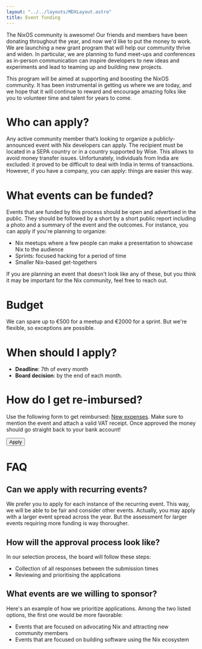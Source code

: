 ```yaml
---
layout: "../../layouts/MDXLayout.astro"
title: Event funding
---
```


The NixOS community is awesome! Our friends and members have been donating throughout the year, and now we'd like to put the money to work. We are launching a new grant program that will help our community thrive and widen. In particular, we are planning to fund meet-ups and conferences as in-person communication can inspire developers to new ideas and experiments and lead to teaming up and building new projects.

This program will be aimed at supporting and boosting the NixOS community. It has been instrumental in getting us where we are today, and we hope that it will continue to reward and encourage amazing folks like you to volunteer time and talent for years to come.

# Who can apply?

Any active community member that’s looking to organize a publicly-announced event with Nix developers can apply. The recipient must be located in a SEPA country or in a country supported by Wise. This allows to avoid money transfer issues. Unfortunately, individuals from India are excluded: it proved to be difficult to deal with India in terms of transactions. However, if you have a company, you can apply: things are easier this way.

# What events can be funded?

Events that are funded by this process should be open and advertised in the public. They should be followed by a short by a short public report including a photo and a summary of the event and the outcomes. For instance, you can apply if you're planning to organize:

- Nix meetups where a few people can make a presentation to showcase Nix to the audience
- Sprints: focused hacking for a period of time
- Smaller Nix-based get-togethers

If you are planning an event that doesn't look like any of these, but you think it may be important for the Nix community, feel free to reach out.

# Budget

We can spare up to €500 for a meetup and €2000 for a sprint. But we're flexible, so exceptions are possible.

# When should I apply?

- **Deadline**: 7th of every month
- **Board decision**: by the end of each month.

# How do I get re-imbursed?

Use the following form to get reimbursed: [New expenses](https://opencollective.com/nixos/expenses/new). Make sure to mention the event and attach a valid VAT receipt. Once approved the money should go straight back to your bank account!

<div class="mb-16 flex justify-center">
	<Button href="https://github.com/NixOS/foundation/issues/new?labels=funding-request%2Ctriage&template=funding_form.yml&title=%5BFunding%5D%3A+%24event+name+%24date">Apply</Button>
</div>

# FAQ

## Can we apply with recurring events?

We prefer you to apply for each instance of the recurring event. This way, we will be able to be fair and consider other events. Actually, you may apply with a larger event spread across the year. But the assessment for larger events requiring more funding is way thorougher.

## How will the approval process look like?

In our selection process, the board will follow these steps:

- Collection of all responses between the submission times
- Reviewing and prioritising the applications

## What events are we willing to sponsor?

Here's an example of how we prioritize applications. Among the two listed options, the first one would be more favorable:

- Events that are focused on advocating Nix and attracting new community members
- Events that are focused on building software using the Nix ecosystem
